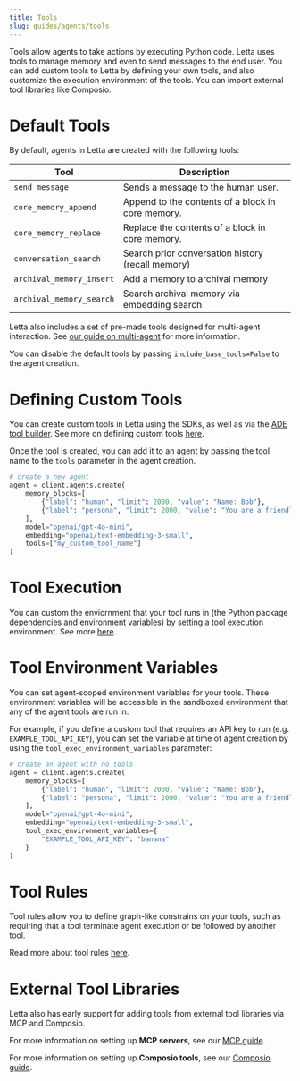 ```yaml
---
title: Tools
slug: guides/agents/tools
---
```

Tools allow agents to take actions by executing Python code. Letta uses tools to manage memory and even to send messages to the end user. You can add custom tools to Letta by defining your own tools, and also customize the execution environment of the tools. You can import external tool libraries like Composio.

# Default Tools
By default, agents in Letta are created with the following tools:

| Tool                       | Description                                          |
|----------------------------|------------------------------------------------------|
| `send_message`             | Sends a message to the human user.                   |
| `core_memory_append`       | Append to the contents of a block in core memory.    |
| `core_memory_replace`      | Replace the contents of a block in core memory.      |
| `conversation_search`      | Search prior conversation history (recall memory)    |
| `archival_memory_insert`   | Add a memory to archival memory                      |
| `archival_memory_search`   | Search archival memory via embedding search          |

Letta also includes a set of pre-made tools designed for multi-agent interaction.
See [our guide on multi-agent](/guides/agents/multi-agent) for more information.

You can disable the default tools by passing `include_base_tools=False` to the agent creation.

# Defining Custom Tools
You can create custom tools in Letta using the SDKs, as well as via the [ADE tool builder](/guides/ade/usage#tools). See more on defining custom tools [here](/guides/agents/custom-tools).

Once the tool is created, you can add it to an agent by passing the tool name to the `tools` parameter in the agent creation.
```python title="python" {9}
# create a new agent
agent = client.agents.create(
    memory_blocks=[
        {"label": "human", "limit": 2000, "value": "Name: Bob"},
        {"label": "persona", "limit": 2000, "value": "You are a friendly agent"}
    ],
    model="openai/gpt-4o-mini",
    embedding="openai/text-embedding-3-small",
    tools=["my_custom_tool_name"]
)
```

# Tool Execution
You can custom the enviornment that your tool runs in (the Python package dependencies and environment variables) by setting a tool execution environment. See more [here](/guides/agents/tool-execution).

# Tool Environment Variables
You can set agent-scoped environment variables for your tools.
These environment variables will be accessible in the sandboxed environment that any of the agent tools are run in.

For example, if you define a custom tool that requires an API key to run (e.g. `EXAMPLE_TOOL_API_KEY`), you can set the variable at time of agent creation by using the `tool_exec_environment_variables` parameter:
```python title="python" {9-11}
# create an agent with no tools
agent = client.agents.create(
    memory_blocks=[
        {"label": "human", "limit": 2000, "value": "Name: Bob"},
        {"label": "persona", "limit": 2000, "value": "You are a friendly agent"}
    ],
    model="openai/gpt-4o-mini",
    embedding="openai/text-embedding-3-small",
    tool_exec_environment_variables={
        "EXAMPLE_TOOL_API_KEY": "banana"
    }
)
```
# Tool Rules
Tool rules allow you to define graph-like constrains on your tools, such as requiring that a tool terminate agent execution or be followed by another tool.

Read more about tool rules [here](/guides/agents/tool-rules).

# External Tool Libraries
Letta also has early support for adding tools from external tool libraries via MCP and Composio.

For more information on setting up **MCP servers**, see our [MCP guide](/guides/mcp/overview).

For more information on setting up **Composio tools**, see our [Composio guide](/guides/agents/composio).
